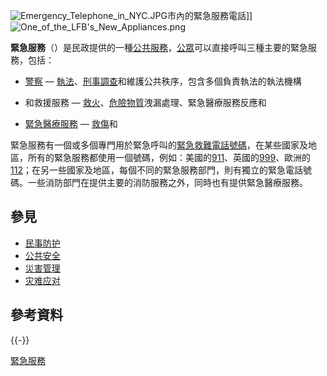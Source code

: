 [[File:Emergency_Telephone_in_NYC.JPG|thumb]]市內的緊急服務電話]]
[[File:One_of_the_LFB's_New_Appliances.png|thumb]]

'''緊急服務'''（{{lang-en|Emergency services}}）是民政提供的一種[[公共服務|公共服務]]，[[公眾|公眾]]可以直接呼叫三種主要的緊急服務，包括：
* [[警察|警察]] — [[執法|執法]]、[[刑事調查|刑事調查]]和維護公共秩序，包含多個負責執法的執法機構
* {{tsl|en|Fire department|消防}}和救援服務 — [[救火|救火]]、[[危險物質|危險物質]]洩漏處理、緊急醫療服務反應和{{tsl|en|technical rescue|技術救援}}
* [[緊急醫療服務|緊急醫療服務]] — [[緊急醫療服務|救傷]]和{{tsl|en|technical rescue|技術救援}}

緊急服務有一個或多個專門用於緊急呼叫的[[緊急救難電話號碼|緊急救難電話號碼]]，在某些國家及地區，所有的緊急服務都使用一個號碼，例如：美國的[[911_(求救電話)|911]]、英國的[[999_(求救電話)|999]]、歐洲的[[112_(求救电话)|112]]；在另一些國家及地區，每個不同的緊急服務部門，則有獨立的緊急電話號碼。一些消防部門在提供主要的消防服務之外，同時也有提供緊急醫療服務。

== 參見 ==
* [[民事防护|民事防护]]
* [[公共安全|公共安全]]
* [[災害管理|災害管理]]
* [[灾难应对|灾难应对]]

== 參考資料 ==
{{reflist}}
{{-}}
{{小作品}}

[[Category:緊急服務|]]